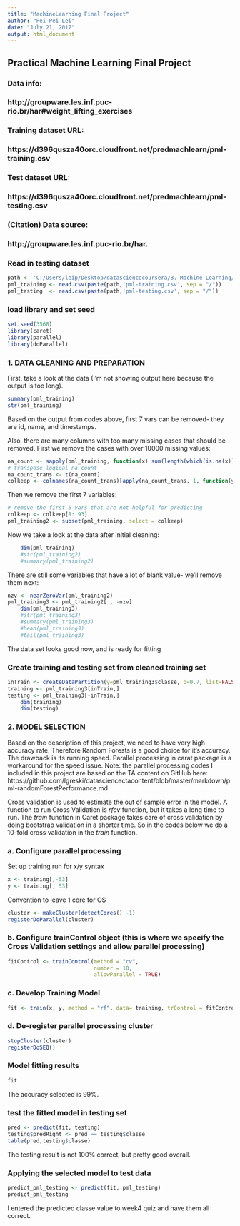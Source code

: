 ---
title: "MachineLearning Final Project"
author: "Pei-Pei Lei"
date: "July 21, 2017"
output: html_document
---
## Practical Machine Learning Final Project

### Data info:
### http://groupware.les.inf.puc-rio.br/har#weight_lifting_exercises

### Training dataset URL:
### https://d396qusza40orc.cloudfront.net/predmachlearn/pml-training.csv

### Test dataset URL:
### https://d396qusza40orc.cloudfront.net/predmachlearn/pml-testing.csv

### (Citation) Data source:
### http://groupware.les.inf.puc-rio.br/har.


### Read in testing dataset
```{r}
path <- 'C:/Users/leip/Desktop/datasciencecoursera/8. Machine Learning/FinalProject'
pml_training <- read.csv(paste(path,'pml-training.csv', sep = "/"))
pml_testing  <- read.csv(paste(path,'pml-testing.csv', sep = "/"))
```

### load library and set seed
```{r}
set.seed(3568)
library(caret)
library(parallel)
library(doParallel)
```

### 1. DATA CLEANING AND PREPARATION
First, take a look at the data (I'm not showing output here because the output is too long).
```{r eval=FALSE}
summary(pml_training)
str(pml_training)
```
Based on the output from codes above, first 7 vars can be removed- they are id, name, and timestamps.

Also, there are many columns with too many missing cases that should be removed. First we remove the cases with over 10000 missing values:
```{r}
na_count <- sapply(pml_training, function(x) sum(length(which(is.na(x))))) > 10000
# transpose logical na_count
na_count_trans <- t(na_count)
colkeep <- colnames(na_count_trans)[apply(na_count_trans, 1, function(y) y==FALSE)]
```

Then we remove the first 7 variables:
```{r}
# remove the first 5 vars that are not helpful for predicting
colkeep <- colkeep[8: 93]
pml_training2 <- subset(pml_training, select = colkeep)
```
Now we take a look at the data after initial cleaning:
```{r}
    dim(pml_training)
    #str(pml_training2)
    #summary(pml_training2)
```

There are still some variables that have a lot of blank value- we'll remove them next:
```{r}
nzv <- nearZeroVar(pml_training2)
pml_training3 <- pml_training2[ , -nzv]
    dim(pml_training3)
    #str(pml_training3)
    #summary(pml_training3)
    #head(pml_training3)
    #tail(pml_training3)
```
The data set looks good now, and is ready for fitting

### Create training and testing set from cleaned training set
```{r}
inTrain <- createDataPartition(y=pml_training3$classe, p=0.7, list=FALSE)
training <- pml_training3[inTrain,]
testing <- pml_training3[-inTrain,]
    dim(training)
    dim(testing)
```

### 2. MODEL SELECTION
Based on the description of this project, we need to have very high accuracy rate. Therefore Random Forests is a good choice for it's accuracy. The drawback is its running speed. Parallel processing in carat package is a workaround for the speed issue. Note: the parallel processing codes I included in this project are based on the TA content on GitHub here:
https://github.com/lgreski/datasciencectacontent/blob/master/markdown/pml-randomForestPerformance.md

Cross validation is used to estimate the out of sample error in the model. A function to run Cross Validation is *rfcv* function, but it takes a long time to run.  The *train* function in Caret package takes care of cross validation by doing bootstrap validation in a shorter time. So in the codes below we do a 10-fold cross validation in the *train* function. 

### a. Configure parallel processing
Set up training run for x/y syntax
```{r}
x <- training[,-53]
y <- training[, 53]
```

Convention to leave 1 core for OS
```{r}
cluster <- makeCluster(detectCores() -1)  
registerDoParallel(cluster)
```

### b. Configure trainControl object (this is where we specify the Cross Validation settings and allow parallel processing)
```{r}
fitControl <- trainControl(method = "cv",
                           number = 10,
                           allowParallel = TRUE)
```

### c. Develop Training Model
```{r}
fit <- train(x, y, method = "rf", data= training, trControl = fitControl)
```


### d. De-register parallel processing cluster
```{r}
stopCluster(cluster)
registerDoSEQ()
```

### Model fitting results
```{r}
fit
```

The accuracy selected is 99%.

### test the fitted model in testing set
```{r}
pred <- predict(fit, testing)
testing$predRight <- pred == testing$classe
table(pred,testing$classe)
```
The testing result is not 100% correct, but pretty good overall.


### Applying the selected model to test data
```{r}
predict_pml_testing <- predict(fit, pml_testing)
predict_pml_testing
```

I entered the predicted classe value to week4 quiz and have them all correct.
